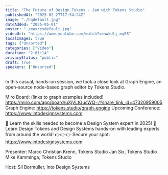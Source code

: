 ```yaml
---
title: "The Future of Design Tokens - Jam with Tokens Studio"
publishedAt: "2025-02-27T17:54:24Z"
image: "./hqdefault.jpg"
dateAdded: "2025-05-01"
poster: "./maxresdefault.jpg"
videoUrl: "https://www.youtube.com/watch?v=nwkdlj_mqE8"
localImages: true
tags: ["Unsorted"]
categories: ["Video"]
duration: "2:01:14"
privacyStatus: "public"
draft: true
speakers: ["Unsorted"]
---
```

In this casual, hands-on session, we took a close look at Graph Engine, an open-source node-based graph editor by Tokens Studio.

Miro Board: 
(links to graph examples included) https://miro.com/app/board/uXjVLtGucWQ=/?share_link_id=47320959005
Graph Engine: https://tokens.studio/graph-engine
Upcoming Conference: https://www.intodesignsystems.com

💪 Learn the skills needed to become a Design System expert in 2025! 
📖  Learn Design Tokens and Design Systems hands-on with leading experts from around the world! 
👉👉👉 Secure your spot: https://www.intodesignsystems.com

Presenter:
Marco Christian Krenn, Tokens Studio
Jan Six, Tokens Studio
Mike Kamminga, Tokens Studio

Host:
Sil Bormüller, Into Design Systems
